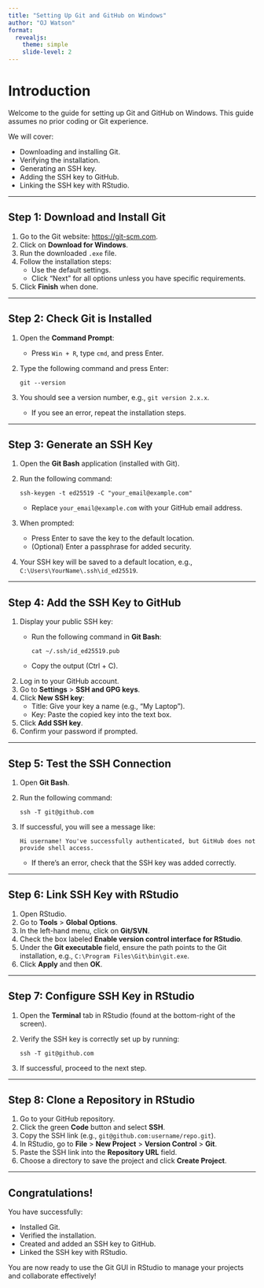 ```yaml
---
title: "Setting Up Git and GitHub on Windows"
author: "OJ Watson"
format:
  revealjs: 
    theme: simple
    slide-level: 2
---
```


# Introduction {.smaller}

Welcome to the guide for setting up Git and GitHub on Windows. This guide assumes no prior coding or Git experience.

We will cover:

- Downloading and installing Git.
- Verifying the installation.
- Generating an SSH key.
- Adding the SSH key to GitHub.
- Linking the SSH key with RStudio.

---

## Step 1: Download and Install Git {.smaller}

1. Go to the Git website: [https://git-scm.com](https://git-scm.com).
2. Click on **Download for Windows**.
3. Run the downloaded `.exe` file.
4. Follow the installation steps:
   - Use the default settings.
   - Click "Next" for all options unless you have specific requirements.
5. Click **Finish** when done.

---

## Step 2: Check Git is Installed {.smaller}

1. Open the **Command Prompt**:
   - Press `Win + R`, type `cmd`, and press Enter.
2. Type the following command and press Enter:
   ```
   git --version
   ```
3. You should see a version number, e.g., `git version 2.x.x`.
   - If you see an error, repeat the installation steps.

---

## Step 3: Generate an SSH Key {.smaller}

1. Open the **Git Bash** application (installed with Git).
2. Run the following command:
   ```
   ssh-keygen -t ed25519 -C "your_email@example.com"
   ```
   - Replace `your_email@example.com` with your GitHub email address.
3. When prompted:
   - Press Enter to save the key to the default location.
   - (Optional) Enter a passphrase for added security.
4. Your SSH key will be saved to a default location, e.g., `C:\Users\YourName\.ssh\id_ed25519`.

---

## Step 4: Add the SSH Key to GitHub {.smaller}

1. Display your public SSH key:
   - Run the following command in **Git Bash**:
     ```
     cat ~/.ssh/id_ed25519.pub
     ```
   - Copy the output (Ctrl + C).
2. Log in to your GitHub account.
3. Go to **Settings** > **SSH and GPG keys**.
4. Click **New SSH key**:
   - Title: Give your key a name (e.g., "My Laptop").
   - Key: Paste the copied key into the text box.
5. Click **Add SSH key**.
6. Confirm your password if prompted.

---

## Step 5: Test the SSH Connection {.smaller}

1. Open **Git Bash**.
2. Run the following command:
   ```
   ssh -T git@github.com
   ```
3. If successful, you will see a message like:
   ```
   Hi username! You've successfully authenticated, but GitHub does not provide shell access.
   ```
   - If there’s an error, check that the SSH key was added correctly.

---

## Step 6: Link SSH Key with RStudio {.smaller}

1. Open RStudio.
2. Go to **Tools** > **Global Options**.
3. In the left-hand menu, click on **Git/SVN**.
4. Check the box labeled **Enable version control interface for RStudio**.
5. Under the **Git executable** field, ensure the path points to the Git installation, e.g., `C:\Program Files\Git\bin\git.exe`.
6. Click **Apply** and then **OK**.

---

## Step 7: Configure SSH Key in RStudio {.smaller}

1. Open the **Terminal** tab in RStudio (found at the bottom-right of the screen).
2. Verify the SSH key is correctly set up by running:
   ```
   ssh -T git@github.com
   ```
3. If successful, proceed to the next step.

---

## Step 8: Clone a Repository in RStudio {.smaller}

1. Go to your GitHub repository.
2. Click the green **Code** button and select **SSH**.
3. Copy the SSH link (e.g., `git@github.com:username/repo.git`).
4. In RStudio, go to **File** > **New Project** > **Version Control** > **Git**.
5. Paste the SSH link into the **Repository URL** field.
6. Choose a directory to save the project and click **Create Project**.

---

## Congratulations! {.smaller}

You have successfully:

- Installed Git.
- Verified the installation.
- Created and added an SSH key to GitHub.
- Linked the SSH key with RStudio.

You are now ready to use the Git GUI in RStudio to manage your projects and collaborate effectively!
